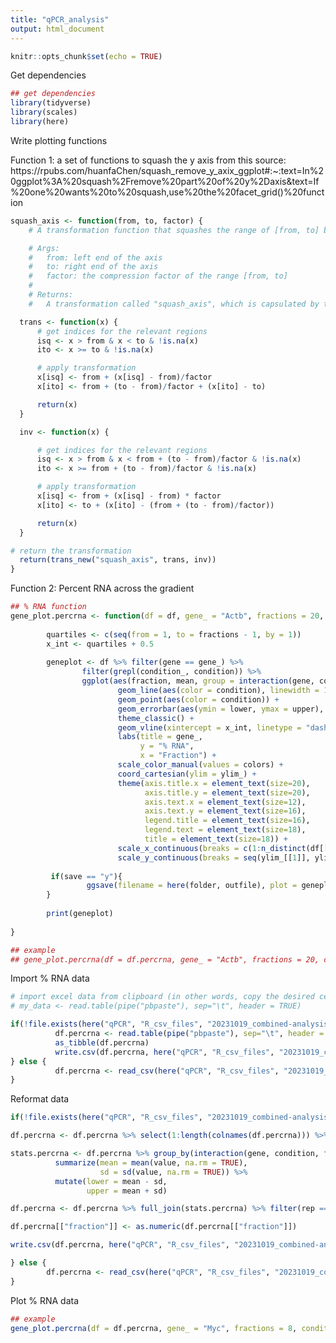 ```yaml
---
title: "qPCR_analysis"
output: html_document
---
```


```r
knitr::opts_chunk$set(echo = TRUE)
```

Get dependencies
```r
## get dependencies
library(tidyverse)
library(scales)
library(here)
```

Write plotting functions

Function 1: a set of functions to squash the y axis from this source:
https://rpubs.com/huanfaChen/squash_remove_y_axix_ggplot#:~:text=In%20ggplot%3A%20squash%2Fremove%20part%20of%20y%2Daxis&text=If%20one%20wants%20to%20squash,use%20the%20facet_grid()%20function

```r
squash_axis <- function(from, to, factor) { 
    # A transformation function that squashes the range of [from, to] by factor on a given axis 

    # Args:
    #   from: left end of the axis
    #   to: right end of the axis
    #   factor: the compression factor of the range [from, to]
    #
    # Returns:
    #   A transformation called "squash_axis", which is capsulated by trans_new() function

  trans <- function(x) {    
      # get indices for the relevant regions
      isq <- x > from & x < to & !is.na(x)
      ito <- x >= to & !is.na(x)

      # apply transformation
      x[isq] <- from + (x[isq] - from)/factor
      x[ito] <- from + (to - from)/factor + (x[ito] - to)

      return(x)
  }

  inv <- function(x) {

      # get indices for the relevant regions
      isq <- x > from & x < from + (to - from)/factor & !is.na(x)
      ito <- x >= from + (to - from)/factor & !is.na(x)

      # apply transformation
      x[isq] <- from + (x[isq] - from) * factor
      x[ito] <- to + (x[ito] - (from + (to - from)/factor))

      return(x)
  }

# return the transformation
  return(trans_new("squash_axis", trans, inv))
}
```


Function 2: Percent RNA across the gradient
```r
## % RNA function
gene_plot.percrna <- function(df = df, gene_ = "Actb", fractions = 20, condition_ = "scr|eIF4E1|eIF4G|Larp1", colors = c("darkorange4", "darkorange3", "darkorange2", "darkorange1", "orange"), squash_from = 0, squash_to = 1, squash_factor = 1, ylim_ = c(0,50), y.breaks = 10, folder = "20220601_qPCR", y_axis = c(0,0.5), outfile = "plot.pdf", save = "y") {
        
        quartiles <- c(seq(from = 1, to = fractions - 1, by = 1))
        x_int <- quartiles + 0.5
        
        geneplot <- df %>% filter(gene == gene_) %>%
                filter(grepl(condition_, condition)) %>% 
                ggplot(aes(fraction, mean, group = interaction(gene, condition))) +
                        geom_line(aes(color = condition), linewidth = 1) +
                        geom_point(aes(color = condition)) +
                        geom_errorbar(aes(ymin = lower, ymax = upper), width = 0.25) +
                        theme_classic() +
                        geom_vline(xintercept = x_int, linetype = "dashed", alpha = 1) +
                        labs(title = gene_,
                             y = "% RNA",
                             x = "Fraction") +
                        scale_color_manual(values = colors) +
                        coord_cartesian(ylim = ylim_) +
                        theme(axis.title.x = element_text(size=20),
                              axis.title.y = element_text(size=20),
                              axis.text.x = element_text(size=12),
                              axis.text.y = element_text(size=16),
                              legend.title = element_text(size=16),
                              legend.text = element_text(size=18),
                              title = element_text(size=18)) +
                        scale_x_continuous(breaks = c(1:n_distinct(df[["fraction"]]))) +
                        scale_y_continuous(breaks = seq(ylim_[[1]], ylim_[[2]], by = y.breaks), trans = squash_axis(squash_from, squash_to, squash_factor))
                        
         if(save == "y"){
                 ggsave(filename = here(folder, outfile), plot = geneplot, device = "pdf")
        }
        
        print(geneplot)
        
}

## example
## gene_plot.percrna(df = df.percrna, gene_ = "Actb", fractions = 20, condition_ = "scr|eIF4E", colors = c("darkorange4", "darkorange3", "darkorange2", "darkorange1", "orange"), folder = "qPCR", outfile = "Actb.pdf", save = "n")
```


Import % RNA data
```r
# import excel data from clipboard (in other words, copy the desired cells in excel and run the following code)
# my_data <- read.table(pipe("pbpaste"), sep="\t", header = TRUE)

if(!file.exists(here("qPCR", "R_csv_files", "20231019_combined-analysis.csv"))) {
          df.percrna <- read.table(pipe("pbpaste"), sep="\t", header = TRUE)
          as_tibble(df.percrna)
          write.csv(df.percrna, here("qPCR", "R_csv_files", "20231019_combined-analysis.csv"), row.names = FALSE)
} else {
          df.percrna <- read_csv(here("qPCR", "R_csv_files", "20231019_combined-analysis.csv"))
}

```

Reformat data
```r
if(!file.exists(here("qPCR", "R_csv_files", "20231019_combined-analysis_formatted.csv"))) {

df.percrna <- df.percrna %>% select(1:length(colnames(df.percrna))) %>% pivot_longer(3:length(colnames(df.percrna)), names_sep = "_", names_to = c("condition", "fraction"), values_to = "value") %>% group_by(interaction(gene, condition, fraction)) %>% drop_na()

stats.percrna <- df.percrna %>% group_by(interaction(gene, condition, fraction)) %>%
          summarize(mean = mean(value, na.rm = TRUE), 
                    sd = sd(value, na.rm = TRUE)) %>%
          mutate(lower = mean - sd, 
                 upper = mean + sd)

df.percrna <- df.percrna %>% full_join(stats.percrna) %>% filter(rep == 1) %>% select(-rep)

df.percrna[["fraction"]] <- as.numeric(df.percrna[["fraction"]])

write.csv(df.percrna, here("qPCR", "R_csv_files", "20231019_combined-analysis_formatted.csv"), row.names = FALSE)

} else {
        df.percrna <- read_csv(here("qPCR", "R_csv_files", "20231019_combined-analysis_formatted.csv"))
}

```


Plot % RNA data
```r
## example
gene_plot.percrna(df = df.percrna, gene_ = "Myc", fractions = 8, condition_ = "UT|Torin|Silv|Arsenite|Puro30|", colors = c("Blue", "Pink1", "Orange", "Green","Black"), ylim_ = c(0, 65), y.breaks = 5, squash_from = 10, squash_to = 85, squash_factor = 1, folder = "qPCR/plots", outfile = "20231019_Myc.pdf", save = "n")
```
